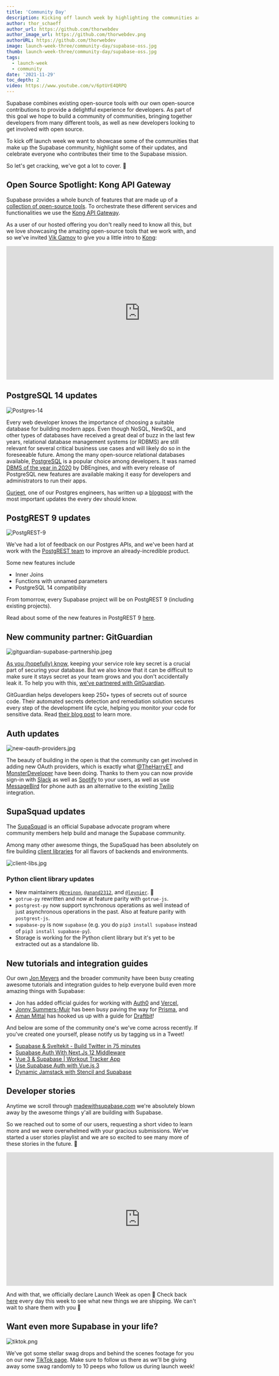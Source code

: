 ```yaml
---
title: 'Community Day'
description: Kicking off launch week by highlighting the communities around Supabase.
author: thor_schaeff
author_url: https://github.com/thorwebdev
author_image_url: https://github.com/thorwebdev.png
authorURL: https://github.com/thorwebdev
image: launch-week-three/community-day/supabase-oss.jpg
thumb: launch-week-three/community-day/supabase-oss.jpg
tags:
  - launch-week
  - community
date: '2021-11-29'
toc_depth: 2
video: https://www.youtube.com/v/6ptUrE4QRPQ
---
```


Supabase combines existing open-source tools with our own open-source contributions to provide a delightful experience for developers. As part of this goal we hope to build a community of communities, bringing together developers from many different tools, as well as new developers looking to get involved with open source.

To kick off launch week we want to showcase some of the communities that make up the Supabase community, highlight some of their updates, and celebrate everyone who contributes their time to the Supabase mission.

So let's get cracking, we've got a lot to cover. 🚀

## Open Source Spotlight: Kong API Gateway

Supabase provides a whole bunch of features that are made up of a [collection of open-source tools](/docs/guides/getting-started/architecture). To orchestrate these different services and functionalities we use the [Kong API Gateway](https://github.com/Kong/kong).

As a user of our hosted offering you don't really need to know all this, but we love showcasing the amazing open-source tools that we work with, and so we've invited [Vik Gamov](https://twitter.com/gAmUssA) to give you a little intro to [Kong](https://github.com/Kong/kong):

<div className="video-container">
  <iframe
    className="w-full"
    width="700"
    height="350"
    src="https://www.youtube-nocookie.com/embed/6ptUrE4QRPQ"
    frameBorder="0"
    allow="accelerometer; autoplay; encrypted-media; gyroscope; picture-in-picture"
    allowFullScreen
  ></iframe>
</div>

## PostgreSQL 14 updates

![Postgres-14](/images/blog/whats-new-in-postgres-14/whats-new-in-postgres-14-og.png)

Every web developer knows the importance of choosing a suitable database for building modern apps.
Even though NoSQL, NewSQL, and other types of databases have received a great deal of buzz in the last few years,
relational database management systems (or RDBMS) are still relevant for several critical business use cases and will likely do so in the foreseeable future.
Among the many open-source relational databases available, [PostgreSQL](/docs/guides/database) is a popular choice among developers.
It was named [DBMS of the year in 2020](https://db-engines.com/en/blog_post/85) by
DBEngines, and with every release of PostgreSQL new features are available making it easy for developers and administrators to run their apps.

[Gurjeet](https://twitter.com/0xGurjeet), one of our Postgres engineers, has written up a [blogpost](/blog/whats-new-in-postgres-14) with the most important updates the every dev should know.

## PostgREST 9 updates

![PostgREST-9](/images/blog/launch-week-three/community-day/postgrest-9-og.png)

We've had a lot of feedback on our Postgres APIs, and we've been hard at work with the [PostgREST team](https://github.com/orgs/PostgREST/people) to improve an already-incredible product.

Some new features include

- Inner Joins
- Functions with unnamed parameters
- PostgreSQL 14 compatibility

From tomorrow, every Supabase project will be on PostgREST 9 (including existing projects).

Read about some of the new features in PostgREST 9 [here](/blog/postgrest-9).

## New community partner: GitGuardian

![gitguardian-supabase-partnership.jpeg](/images/blog/launch-week-three/community-day/gitguardian-supabase-partnership.jpeg)

[As you (hopefully) know](/docs/learn/auth-deep-dive/auth-deep-dive-jwts#jwts-in-supabase), keeping your service role key secret is a crucial part of securing your database. But we also know that it can be difficult to make sure it stays secret as your team grows and you don't accidentally leak it. To help you with this, [we've partnered with GitGuardian](https://blog.gitguardian.com/the-detector-of-the-month-november-2021/).

GitGuardian helps developers keep 250+ types of secrets out of source code. Their automated secrets detection and remediation solution secures every step of the development life cycle, helping you monitor your code for sensitive data. Read [their blog post](https://blog.gitguardian.com/the-detector-of-the-month-november-2021/) to learn more.

## Auth updates

![new-oauth-providers.jpg](/images/blog/launch-week-three/community-day/new-oauth-providers.jpg)

The beauty of building in the open is that the community can get involved in adding new OAuth providers, which is exactly what [@TheHarryET](https://twitter.com/TheHarryET) and [MonsterDeveloper](https://github.com/MonsterDeveloper) have been doing. Thanks to them you can now provide sign-in with [Slack](/docs/guides/auth/social-login/auth-slack) as well as [Spotify](/docs/guides/auth/social-login/auth-spotify) to your users, as well as use [MessageBird](/docs/guides/auth/phone-login/messagebird) for phone auth as an alternative to the existing [Twilio](/docs/guides/auth/phone-login/twilio) integration.

## SupaSquad updates

The [SupaSquad](/supasquad) is an official Supabase advocate program where community members help build and manage the Supabase community.

Among many other awesome things, the SupaSquad has been absolutely on fire building [client libraries](/docs/reference/javascript/installing) for all flavors of backends and environments.

![client-libs.jpg](/images/blog/launch-week-three/community-day/client-libs.jpg)

### Python client library updates

- New maintainers [`@Dreinon`](https://github.com/dreinon), [`@anand2312`](https://github.com/anand2312), and [`@leynier`](https://github.com/leynier). 💚
- `gotrue-py` rewritten and now at feature parity with `gotrue-js`.
- `postgrest-py` now support synchronous operations as well instead of just asynchronous operations in the past. Also at feature parity with `postgrest-js`.
- `supabase-py` is now `supabase` (e.g. you do `pip3 install supabase` instead of `pip3 install supabase-py`).
- Storage is working for the Python client library but it's yet to be extracted out as a standalone lib.

## New tutorials and integration guides

Our own [Jon Meyers](https://twitter.com/_dijonmusters) and the broader community have been busy creating awesome tutorials and integration guides to help everyone build even more amazing things with Supabase:

- Jon has added official guides for working with [Auth0](/docs/guides/integrations/auth0) and [Vercel](/docs/guides/integrations/vercel),
- [Jonny Summers-Muir](https://twitter.com/JSummersMuir) has been busy paving the way for [Prisma](/docs/guides/integrations/prisma), and
- [Aman Mittal](https://github.com/amandeepmittal) has hooked us up with a guide for [Draftbit](/docs/guides/integrations/draftbit)!

And below are some of the community one's we've come across recently. If you've created one yourself, please notify us by tagging us in a Tweet!

- [Supabase & Sveltekit - Build Twitter in 75 minutes](https://youtu.be/mPQyckogDYc)
- [Supabase Auth With Next.Js 12 Middleware](https://jitsu.com/blog/supabase-nextjs-middleware#what-were-going-to-build)
- [Vue 3 & Supabase | Workout Tracker App](https://www.youtube.com/watch?v=3tF0fGkd4ho)
- [Use Supabase Auth with Vue.js 3](https://vueschool.io/articles/vuejs-tutorials/use-supabase-auth-with-vue-js-3/)
- [Dynamic Jamstack with Stencil and Supabase](https://ionicframework.com/blog/dynamic-jamstack-with-stencil-and-supabase)

## Developer stories

Anytime we scroll through [madewithsupabase.com](https://www.madewithsupabase.com/) we're absolutely blown away by the awesome things y'all are building with Supabase.

So we reached out to some of our users, requesting a short video to learn more and we were overwhelmed with your gracious submissions. We've started a user stories playlist and we are so excited to see many more of these stories in the future. 💚

<div className="video-container">
  <iframe
    className="w-full"
    width="700"
    height="350"
    src="https://www.youtube-nocookie.com/embed/videoseries?list=PL5S4mPUpp4OuzQN-a_FY3OZQuYo4NmXvb"
    frameBorder="0"
    allow="accelerometer; autoplay; encrypted-media; gyroscope; picture-in-picture"
    allowFullScreen
  ></iframe>
</div>

And with that, we officially declare Launch Week as open 🥳 Check back [here](/blog) every day this week to see what new things we are shipping. We can't wait to share them with you 🚀

## Want even more Supabase in your life?

![tiktok.png](/images/blog/launch-week-three/community-day/tiktok.png)

We've got some stellar swag drops and behind the scenes footage for you on our new [TikTok page](https://www.tiktok.com/@supabase.com). Make sure to follow us there as we'll be giving away some swag randomly to 10 peeps who follow us during launch week!
